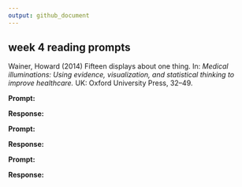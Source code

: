 ```yaml
---
output: github_document
---
```


## week 4 reading prompts  

Wainer, Howard (2014) Fifteen displays about one thing. In: *Medical
illuminations: Using evidence, visualization, and statistical thinking to
improve healthcare.* UK: Oxford University Press, 32--49.

**Prompt:** 

**Response:** 


**Prompt:** 

**Response:**  


**Prompt:**  

**Response:** 


